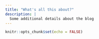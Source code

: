 ```yaml
---
title: "What's all this about?"
description: |
  Some additional details about the blog
---
```


```r
knitr::opts_chunk$set(echo = FALSE)
```
